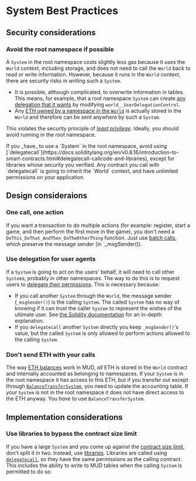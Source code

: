
# System Best Practices

## Security considerations

### Avoid the root namespace if possible

A `System` in the root namespace costs slightly less gas because it uses the `World` context, including storage, and does not need to call the `World` back to read or write information.
However, because it runs in the `World` context, there are security risks in writing such a `System`.

- It is possible, although complicated, to overwrite information in tables.
  This means, for example, that a root namespace `System` can create [any delegation that it wants](/world/account-delegation) by modifying `world__UserDelegationControl`.
- Any [ETH owned by a namespace in the `World`](/world/balance) is actually stored in the `World` and therefore can be sent anywhere by such a `System`.

This violates the security principle of [_least privilege_](https://csrc.nist.gov/glossary/term/least_privilege).
Ideally, you should avoid running in the root namespace.

<Callout type="error" emoji="🚫">
  If you _have_ to use a `System` in the root namespace, avoid using
  [`delegatecall`](https://docs.soliditylang.org/en/v0.8.16/introduction-to-smart-contracts.html#delegatecall-callcode-and-libraries),
  except for libraries whose security you verified. Any contract you call with `delegatecall` is going to inherit the
  `World` context, and have unlimited permissions on your application.
</Callout>

## Design consideraions

### One call, one action

If you want a transaction to do multiple actions (for example: register, start a game, and then perform the first move in the game), you don't need a `DoThis_DoThat_AndThen_DoTheOtherThing` function.
Just use [batch calls](/world/batch-calls), which preserve the message sender (in `\_msgSender()).

### Use delegation for user agents

If a `System` is going to act on the users' behalf, it will need to call other `System`s, probably in other namespaces.
The way to do this is to request users to [delegate their permissions](/world/account-delegation).
This is necessary because:

- If you call another `System` through the `World`, the message sender (`_msgSender()`) is the calling `System`.
  The called `System` has no way of knowing if it can trust the caller `System` to represent the wishes of the ultimate user.
  See [the Solidity documentation](https://docs.soliditylang.org/en/v0.8.25/security-considerations.html#tx-origin) for an in-depth explanation.
- If you `delegatecall` another `System` directly you keep `_msgSender()`'s value, but the called `System` is only allowed to perform actions allowed to the calling `System`.

### Don't send ETH with your calls

The way [ETH balances](/world/balance) work in MUD, _all_ ETH is stored in the `World` contract and internally accounted as belonging to namespaces.
If your `System` is in the root namespace it has access to this ETH, but if you transfer out except through [`BalanceTransferSystem`](https://github.com/latticexyz/mud/blob/main/packages/world/src/modules/init/implementations/BalanceTransferSystem.sol), you need to update the accounting table.
If your `System` is not in the root namespace it does not have direct access to the ETH anyway.
You _have_ to use `BalanceTransferSystem`.

## Implementation considerations

### Use libraries to bypass the contract size limit

If you have a large `System` and you come up against the [contract size limit](https://ethereum.org/en/developers/docs/smart-contracts/#limitations), don't split it in two.
Instead, use [libraries](https://docs.soliditylang.org/en/latest/contracts.html#libraries).
Libraries are called using [`delegatecall`](https://docs.soliditylang.org/en/latest/introduction-to-smart-contracts.html#delegatecall-and-libraries), so they have the same permissions as the calling contract.
This includes the ability to write to MUD tables when the calling `System` is permitted to do so.
